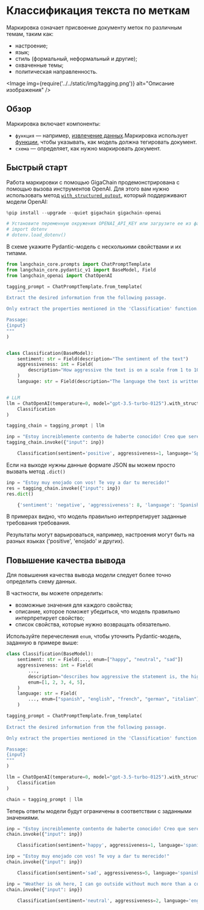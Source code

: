 # Классификация текста по меткам

Маркировка означает присвоение документу меток по различным темам, таким как:

- настроение;
- язык;
- стиль (формальный, неформальный и другие);
- охваченные темы;
- политическая направленность.

<Image img={require('../../static/img/tagging.png')} alt="Описание изображения" />

## Обзор

Маркировка включает компоненты:

* `функция` — например, [извлечение данных](/docs/tutorials/extraction).Маркировка использует [функции](https://openai.com/blog/function-calling-and-other-api-updates), чтобы указывать, как модель должна тегировать документ.
* `схема` — определяет, как нужно маркировать документ.

## Быстрый старт

Работа маркировки с помощью GigaChain продемонстрирована с помощью вызова инструментов OpenAI.
Для этого вам нужно использовать метод [`with_structured_output`](/docs/how_to/structured_output), который поддерживают модели OpenAI:

```python
%pip install --upgrade --quiet gigachain gigachain-openai

# Установите переменную окружения OPENAI_API_KEY или загрузите ее из файла .env:
# import dotenv
# dotenv.load_dotenv()
```

В схеме укажите Pydantic-модель с несколькими свойствами и их типами.

```python
from langchain_core.prompts import ChatPromptTemplate
from langchain_core.pydantic_v1 import BaseModel, Field
from langchain_openai import ChatOpenAI

tagging_prompt = ChatPromptTemplate.from_template(
    """
Extract the desired information from the following passage.

Only extract the properties mentioned in the 'Classification' function.

Passage:
{input}
"""
)


class Classification(BaseModel):
    sentiment: str = Field(description="The sentiment of the text")
    aggressiveness: int = Field(
        description="How aggressive the text is on a scale from 1 to 10"
    )
    language: str = Field(description="The language the text is written in")


# LLM
llm = ChatOpenAI(temperature=0, model="gpt-3.5-turbo-0125").with_structured_output(
    Classification
)

tagging_chain = tagging_prompt | llm
```


```python
inp = "Estoy increiblemente contento de haberte conocido! Creo que seremos muy buenos amigos!"
tagging_chain.invoke({"input": inp})
```


<CodeOutputBlock lang="python">

```python
    Classification(sentiment='positive', aggressiveness=1, language='Spanish')
```

</CodeOutputBlock>

Если на выходе нужны данные формате JSON вы можем просто вызвать метод `.dict()`

```python
inp = "Estoy muy enojado con vos! Te voy a dar tu merecido!"
res = tagging_chain.invoke({"input": inp})
res.dict()
```


<CodeOutputBlock lang="python">

```python
    {'sentiment': 'negative', 'aggressiveness': 8, 'language': 'Spanish'}
```

</CodeOutputBlock>

В примерах видно, что модель правильно интерпретирует заданные требования требования.

Результаты могут варьироваться, например, настроения могут быть на разных языках ('positive', 'enojado' и других).

## Повышение качества вывода

Для повышения качества вывода модели следует более точно определить схему данных.

В частности, вы можете определить:

- возможные значения для каждого свойства;
- описание, которое поможет убедиться, что модель правильно интерпретирует свойство;
- список свойства, которые нужно возвращать обязательно.

Используйте перечесления `enum`, чтобы уточнить Pydantic-модель, заданную в примере выше:

```python
class Classification(BaseModel):
    sentiment: str = Field(..., enum=["happy", "neutral", "sad"])
    aggressiveness: int = Field(
        ...,
        description="describes how aggressive the statement is, the higher the number the more aggressive",
        enum=[1, 2, 3, 4, 5],
    )
    language: str = Field(
        ..., enum=["spanish", "english", "french", "german", "italian"]
    )
```


```python
tagging_prompt = ChatPromptTemplate.from_template(
    """
Extract the desired information from the following passage.

Only extract the properties mentioned in the 'Classification' function.

Passage:
{input}
"""
)

llm = ChatOpenAI(temperature=0, model="gpt-3.5-turbo-0125").with_structured_output(
    Classification
)

chain = tagging_prompt | llm
```

Теперь ответы модели будут ограничены в соответствии с заданными значениями.

```python
inp = "Estoy increiblemente contento de haberte conocido! Creo que seremos muy buenos amigos!"
chain.invoke({"input": inp})
```


<CodeOutputBlock lang="python">

```python
    Classification(sentiment='happy', aggressiveness=1, language='spanish')
```

</CodeOutputBlock>


```python
inp = "Estoy muy enojado con vos! Te voy a dar tu merecido!"
chain.invoke({"input": inp})
```


<CodeOutputBlock lang="python">

```python
    Classification(sentiment='sad', aggressiveness=5, language='spanish')
```

</CodeOutputBlock>


```python
inp = "Weather is ok here, I can go outside without much more than a coat"
chain.invoke({"input": inp})
```


<CodeOutputBlock lang="python">

```python
    Classification(sentiment='neutral', aggressiveness=2, language='english')
```

</CodeOutputBlock>

<!--
[Трассировка LangSmith](https://smith.langchain.com/public/38294e04-33d8-4c5a-ae92-c2fe68be8332/r) позволяет нам заглянуть под капот:

<Image img={require('../../static/img/tagging_trace.png')} alt="Описание изображения" />


### Смотрите также

* Вы можете использовать [метаданные тегировщика](/docs/integrations/document_transformers/openai_metadata_tagger) трансформатора документов для извлечения метаданных из документа LangChain.
* Это охватывает ту же базовую функциональность, что и цепочка тегирования, только применяется к документу LangChain.

-->